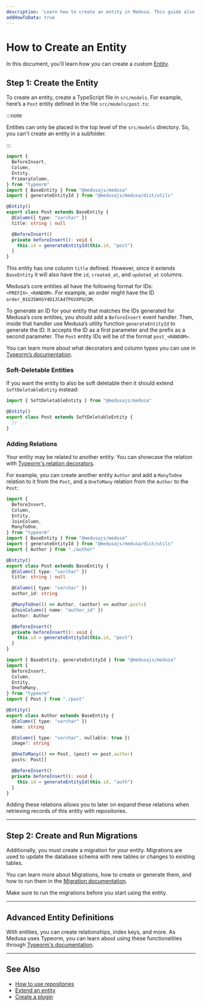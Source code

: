 ```yaml
---
description: 'Learn how to create an entity in Medusa. This guide also explains how to create a repository and access and delete the entity.'
addHowToData: true
---
```



# How to Create an Entity

In this document, you’ll learn how you can create a custom [Entity](./overview.mdx).

## Step 1: Create the Entity

To create an entity, create a TypeScript file in `src/models`. For example, here’s a `Post` entity defined in the file `src/models/post.ts`:

:::note

Entities can only be placed in the top level of the `src/models` directory. So, you can't create an entity in a subfolder.

:::

```ts title=src/models/post.ts
import { 
  BeforeInsert, 
  Column, 
  Entity, 
  PrimaryColumn,
} from "typeorm"
import { BaseEntity } from "@medusajs/medusa"
import { generateEntityId } from "@medusajs/medusa/dist/utils"

@Entity()
export class Post extends BaseEntity {
  @Column({ type: "varchar" })
  title: string | null

  @BeforeInsert()
  private beforeInsert(): void {
    this.id = generateEntityId(this.id, "post")
  }
}
```

This entity has one column `title` defined. However, since it extends `BaseEntity` it will also have the `id`, `created_at`, and `updated_at` columns.

Medusa’s core entities all have the following format for IDs: `<PREFIX>_<RANDOM>`. For example, an order might have the ID `order_01G35WVGY4D1JCA4TPGVXPGCQM`.

To generate an ID for your entity that matches the IDs generated for Medusa’s core entities, you should add a `BeforeInsert` event handler. Then, inside that handler use Medusa’s utility function `generateEntityId` to generate the ID. It accepts the ID as a first parameter and the prefix as a second parameter. The `Post` entity IDs will be of the format `post_<RANDOM>`.

You can learn more about what decorators and column types you can use in [Typeorm’s documentation](https://typeorm.io/entities).

### Soft-Deletable Entities

If you want the entity to also be soft deletable then it should extend `SoftDeletableEntity` instead:

```ts
import { SoftDeletableEntity } from "@medusajs/medusa"

@Entity()
export class Post extends SoftDeletableEntity {
  // ...
}
```

### Adding Relations

Your entity may be related to another entity. You can showcase the relation with [Typeorm's relation decorators](https://typeorm.io/relations).

For example, you can create another entity `Author` and add a `ManyToOne` relation to it from the `Post`, and a `OneToMany` relation from the `Author` to the `Post`:

<Tabs groupId="files" isCodeTabs={true}>
<TabItem value="post" label="src/models/post.ts" default>

```ts
import { 
  BeforeInsert, 
  Column, 
  Entity,
  JoinColumn,
  ManyToOne, 
} from "typeorm"
import { BaseEntity } from "@medusajs/medusa"
import { generateEntityId } from "@medusajs/medusa/dist/utils"
import { Author } from "./author"

@Entity()
export class Post extends BaseEntity {
  @Column({ type: "varchar" })
  title: string | null

  @Column({ type: "varchar" })
  author_id: string

  @ManyToOne(() => Author, (author) => author.posts)
  @JoinColumn({ name: "author_id" })
  author: Author

  @BeforeInsert()
  private beforeInsert(): void {
    this.id = generateEntityId(this.id, "post")
  }
}
```

</TabItem>
<TabItem value="author" label="src/models/author.ts">

```ts
import { BaseEntity, generateEntityId } from "@medusajs/medusa"
import { 
  BeforeInsert,
  Column,
  Entity,
  OneToMany,
} from "typeorm"
import { Post } from "./post"

@Entity()
export class Author extends BaseEntity {
  @Column({ type: "varchar" })
  name: string

  @Column({ type: "varchar", nullable: true })
  image?: string

  @OneToMany(() => Post, (post) => post.author)
  posts: Post[]

  @BeforeInsert()
  private beforeInsert(): void {
    this.id = generateEntityId(this.id, "auth")
  }
}
```

</TabItem>
</Tabs>

Adding these relations allows you to later on expand these relations when retrieving records of this entity with repositories.

---

## Step 2: Create and Run Migrations

Additionally, you must create a migration for your entity. Migrations are used to update the database schema with new tables or changes to existing tables.

You can learn more about Migrations, how to create or generate them, and how to run them in the [Migration documentation](./migrations/create.md).

Make sure to run the migrations before you start using the entity.

---

## Advanced Entity Definitions

With entities, you can create relationships, index keys, and more. As Medusa uses Typeorm, you can learn about using these functionalities through [Typeorm's documentation](https://typeorm.io/entities).

---

## See Also

- [How to use repositories](./repositories.md)
- [Extend an entity](./extend-entity.md)
- [Create a plugin](../plugins/create.mdx)
